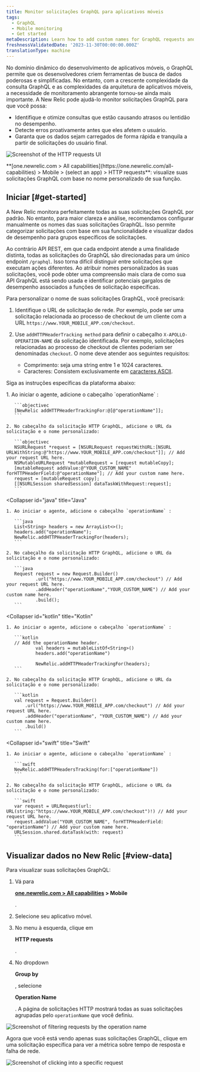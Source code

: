 ```yaml
---
title: Monitor solicitações GraphQL para aplicativos móveis
tags:
  - GraphQL
  - Mobile monitoring
  - Get started
metaDescription: Learn how to add custom names for GraphQL requests and view request data in New Relic.
freshnessValidatedDate: '2023-11-30T00:00:00.000Z'
translationType: machine
---
```





No domínio dinâmico do desenvolvimento de aplicativos móveis, o GraphQL permite que os desenvolvedores criem ferramentas de busca de dados poderosas e simplificadas. No entanto, com a crescente complexidade da consulta GraphQL e as complexidades da arquitetura de aplicativos móveis, a necessidade de monitoramento abrangente tornou-se ainda mais importante. A New Relic pode ajudá-lo monitor solicitações GraphQL para que você possa:

* Identifique e otimize consultas que estão causando atrasos ou lentidão no desempenho.
* Detecte erros proativamente antes que eles afetem o usuário.
* Garanta que os dados sejam carregados de forma rápida e tranquila a partir de solicitações do usuário final.

<img
  title="HTTP requests"
  alt="Screenshot of the HTTP requests UI"
  src={mobileMobileGraphqlRequests}
/>

<figcaption>
  <DNT>**[one.newrelic.com > All capabilities](https://one.newrelic.com/all-capabilities) > Mobile > (select an app) > HTTP requests**</DNT>: visualize suas solicitações GraphQL com base no nome personalizado de sua função.
</figcaption>

## Iniciar [#get-started]

A New Relic monitora perfeitamente todas as suas solicitações GraphQL por padrão. No entanto, para maior clareza e análise, recomendamos configurar manualmente os nomes das suas solicitações GraphQL. Isso permite categorizar solicitações com base em sua funcionalidade e visualizar dados de desempenho para grupos específicos de solicitações.

Ao contrário API REST, em que cada endpoint atende a uma finalidade distinta, todas as solicitações do GraphQL são direcionadas para um único endpoint `/graphql`. Isso torna difícil distinguir entre solicitações que executam ações diferentes. Ao atribuir nomes personalizados às suas solicitações, você pode obter uma compreensão mais clara de como sua API GraphQL está sendo usada e identificar potenciais gargalos de desempenho associados a funções de solicitação específicas.

Para personalizar o nome de suas solicitações GraphQL, você precisará:

1. Identifique o URL de solicitação de rede. Por exemplo, pode ser uma solicitação relacionada ao processo de checkout de um cliente com a URL `https://www.YOUR_MOBILE_APP.com/checkout`.

2. Use `addHTTPHeaderTracking method` para definir o cabeçalho `X-APOLLO-OPERATION-NAME` da solicitação identificada. Por exemplo, solicitações relacionadas ao processo de checkout de clientes poderiam ser denominadas `checkout`. O nome deve atender aos seguintes requisitos:

   * Comprimento: seja uma string entre 1 e 1024 caracteres.
   * Caracteres: Consistem exclusivamente em [caracteres ASCII](https://www.ascii-code.com/characters).

Siga as instruções específicas da plataforma abaixo:

<CollapserGroup>
  <Collapser
    id="objc"
    title="Objetivo-c"
  >
    1. Ao iniciar o agente, adicione o cabeçalho `operationName` :

       ```objectivec
       [NewRelic addHTTPHeaderTrackingFor:@[@"operationName"]]; 
       ```

    2. No cabeçalho da solicitação HTTP GraphQL, adicione o URL da solicitação e o nome personalizado:

       ```objectivec
       NSURLRequest *request = [NSURLRequest requestWithURL:[NSURL URLWithString:@"https://www.YOUR_MOBILE_APP.com/checkout"]]; // Add your request URL here.
       NSMutableURLRequest *mutableRequest = [request mutableCopy];
       [mutableRequest addValue:@"YOUR_CUSTOM_NAME" forHTTPHeaderField:@"operationName"]; // Add your custom name here.
       request = [mutableRequest copy];
       [[NSURLSession sharedSession] dataTaskWithRequest:request];
       ```
  </Collapser>

  <Collapser
    id="java"
    title="Java"
  >
    1. Ao iniciar o agente, adicione o cabeçalho `operationName` :

       ```java
       List<String> headers = new ArrayList<>(); 
       headers.add("operationName");
       NewRelic.addHTTPHeaderTrackingFor(headers);
       ```

    2. No cabeçalho da solicitação HTTP GraphQL, adicione o URL da solicitação e o nome personalizado:

       ```java
       Request request = new Request.Builder()
               .url("https://www.YOUR_MOBILE_APP.com/checkout") // Add your request URL here.
               .addHeader("operationName","YOUR_CUSTOM_NAME") // Add your custom name here.
               .build();
       ```
  </Collapser>

  <Collapser
    id="kotlin"
    title="Kotlin"
  >
    1. Ao iniciar o agente, adicione o cabeçalho `operationName` :

       ```kotlin
       // Add the operationName header.
               val headers = mutableListOf<String>()
               headers.add("operationName")

               NewRelic.addHTTPHeaderTrackingFor(headers);
       ```

    2. No cabeçalho da solicitação HTTP GraphQL, adicione o URL da solicitação e o nome personalizado:

       ```kotlin
       val request = Request.Builder()
           .url("https://www.YOUR_MOBILE_APP.com/checkout") // Add your request URL here.
           .addHeader("operationName", "YOUR_CUSTOM_NAME") // Add your custom name here.
           .build()
       ```
  </Collapser>

  <Collapser
    id="swift"
    title="Swift"
  >
    1. Ao iniciar o agente, adicione o cabeçalho `operationName` :

       ```swift
       NewRelic.addHTTPHeadersTracking(for:["operationName"])
       ```

    2. No cabeçalho da solicitação HTTP GraphQL, adicione o URL da solicitação e o nome personalizado:

       ```swift
       var request = URLRequest(url: URL(string:"https://www.YOUR_MOBILE_APP.com/checkout")!) // Add your request URL here.
       request.addValue("YOUR_CUSTOM_NAME", forHTTPHeaderField: "operationName") // Add your custom name here.
       URLSession.shared.dataTask(with: request)
       ```
  </Collapser>
</CollapserGroup>

## Visualizar dados no New Relic [#view-data]

Para visualizar suas solicitações GraphQL:

1. Vá para

   <DNT>**[one.newrelic.com > All capabilities](https://one.newrelic.com/all-capabilities) > Mobile**</DNT>

   .

2. Selecione seu aplicativo móvel.

3. No menu à esquerda, clique em

   <DNT>**HTTP requests**</DNT>

   .

4. No dropdown

   <DNT>**Group by**</DNT>

   , selecione

   <DNT>**Operation Name**</DNT>

   . A página de solicitações HTTP mostrará todas as suas solicitações agrupadas pelo `operationName` que você definiu.

<img
  title="Filter by operation name"
  alt="Screenshot of filtering requests by the operation name"
  src={mobileGroupbyDropdown}
/>

Agora que você está vendo apenas suas solicitações GraphQL, clique em uma solicitação específica para ver a métrica sobre tempo de resposta e falha de rede.

<img
  title="Request details"
  alt="Screenshot of clicking into a specific request"
  src={mobileRequestDetails}
/>